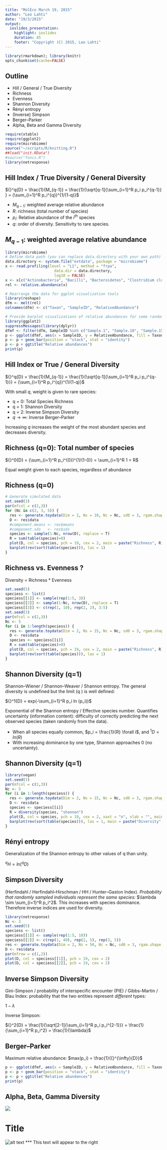 ```yaml
---
title: "MolEco March 19, 2015"
author: "Leo Lahti"
date: "19/3/2015"
output: 
  ioslides_presentation:
    highlight: ioslides
    duration: 45
    footer: "Copyright (C) 2015, Leo Lahti"
---
```



```r
library(rmarkdown); library(knitr)
opts_chunk$set(cache=FALSE)
```


## Outline

- Hill / General / True Diversity
- Richness
- Evenness
- Shannon Diversity
- Rényi entropy
- (Inverse) Simpson
- Berger–Parker
- Alpha, Beta and Gamma Diversity

```r
require(xtable)
require(ggplot2)
require(microbiome)
source("~/scripts/R/knitting.R")
##load("init.RData")
#source("funcs.R")
library(netresponse)
```


## Hill Index / True Diversity / General Diversity

${}^q{D} = \frac{1}{M_{q-1}} = \frac{1}{\sqrt[q-1]{\sum_{i=1}^R p_i p_i^{q-1}} } = (\sum_{i=1}^R p_i^{q})^{1/(1-q)}$

 * $M_{q−1}$: weighted average relative abundance 
 * $R$: richness (total number of species)
 * $p_i$: Relative abundance of the $i^{th}$ species 
 * $q$: order of diversity. Sensitivity to rare species. 

## $M_{q−1}$: weighted average relative abundance 

```r
library(microbiome)
# Define data path (you can replace data.directory with your own path)
data.directory <- system.file("extdata", package = "microbiome")
x <- read.profiling(level = "L1", method = "frpa", 
                	  data.dir = data.directory, 
	      	       	  log10 = FALSE)  
x <- x[c("Actinobacteria", "Bacilli", "Bacteroidetes", "Clostridium cluster IV", "Verrucomicrobia"), ]
rel <- relative.abundance(x)

# Rearrange the data for ggplot visualization tools
library(reshape)
dfm <- melt(rel)
colnames(dfm) <- c("Taxon", "SampleID", "RelativeAbundance")

# Provide barplot visualizations of relative abundances for some randomly selected samples
library(ggplot2)
suppressMessages(library(dplyr))
dfmf <- filter(dfm, SampleID %in% c("Sample.1", "Sample.10", "Sample.15"))
p <- ggplot(dfmf, aes(x = SampleID, y = RelativeAbundance, fill = Taxon))
p <- p + geom_bar(position = "stack", stat = "identity")
p <- p + ggtitle("Relative abundances")
print(p)
```


## Hill Index or True / General Diversity

${}^q{D} = \frac{1}{M_{q-1}} = \frac{1}{\sqrt[q-1]{\sum_{i=1}^R p_i p_i^{q-1}}} = (\sum_{i=1}^R p_i^{q})^{1/(1-q)}$

With small $q$, weight is given to rare species:

 * q = 0: Total Species Richness
 * q = 1: Shannon Diversity
 * q = 2: Inverse Simpson Diversity
 * $q \rightarrow \infty$: Inverse Berger–Parker 
 
Increasing $q$ increases the weight of the most abundant species and decreases diversity.


## Richness (q=0): Total number of species

${}^0{D} = (\sum_{i=1}^R p_i^{0})^{1/(1-0)} = \sum_{i=1}^R 1 = R$

Equal weight given to each species, regardless of abundance


## Richness (q=0)

```r
# Generate simulated data
set.seed(3)
par(mfcol = c(2,3))
for (Nc in c(2, 3, 5)) {
  res <- generate.toydata(Dim = 2, Ns = 10, Nc = Nc, sd0 = 3, rgam.shape = .3)
  D <- res$data
  #component.means <- res$means
  #component.sds   <- res$sds
  species <- sample(1:Nc, nrow(D), replace = T)
  R = sum(table(species)>0)
  plot(D, col = species, pch = 19, cex = 2, main = paste("Richness", R), cex.main = 2)
  barplot(rev(sort(table(species))), las = 1)
}
```


## Richness vs. Evenness ?

Diversity = Richness * Evenness

```r
set.seed(5)
speciess <- list()
speciess[[1]] <- sample(rep(1:5, 3))
speciess[[2]] <- sample(1:Nc, nrow(D), replace = T)
speciess[[3]] <- c(rep(1, 10), rep(2, 2), 3:5)
set.seed(3)
par(mfcol = c(2,3))
Nc <- 5
for (i in 1:length(speciess)) {
  res <- generate.toydata(Dim = 2, Ns = 15, Nc = Nc, sd0 = 3, rgam.shape = .3)
  D <- res$data
  species <- speciess[[i]]
  R = sum(table(species)>0)
  plot(D, col = species, pch = 19, cex = 2, main = paste("Richness", R), cex.main = 2)
  barplot(rev(sort(table(species))), las = 1)
}
```


## Shannon Diversity (q=1)

Shannon–Wiener / Shannon–Weaver / Shannon entropy. The general diversity is undefined but the limit \(q \rightarrow 1\) is well defined:

${}^1{D} = exp(-\sum_{i=1}^R p_i ln (p_i))$

Exponential of the Shannon entropy / Effective species number. Quantifies uncertainty (information content): difficulty of correctly predicting the next observed species (taken randomly from the data).

 * When all species equally common, $p_i = \frac{1}{R} \forall i$, and ${}^1{D} = ln(R)$   
 * With increasing dominance by one type, Shannon approaches 0 (no uncertainty). 
 

## Shannon Diversity (q=1)

```r
library(vegan)
set.seed(3)
par(mfcol = c(2,3))
Nc <- 5
for (i in 1:length(speciess)) {
  res <- generate.toydata(Dim = 2, Ns = 15, Nc = Nc, sd0 = 3, rgam.shape = .3)
  D <- res$data
  species <- speciess[[i]]
  R = diversity(species, "shannon")
  plot(D, col = species, pch = 19, cex = 2, xaxt = "n", xlab = "", main = paste("Richness", length(unique(species))))
  barplot(rev(sort(table(species))), las = 1, main = paste("Diversity", round(R, 1)))
}
```

## Rényi entropy

Generalization of the Shannon entropy to other values of q than unity. 

${}^q{H} = ln({}^q{D})$

## Simpson Diversity

(Herfindahl / Herfindahl–Hirschman / HH / Hunter–Gaston Index). *Probability that randomly sampled individuals represent the same species:* $\lambda \sim \sum_{i=1}^R p_i^2$. This increases with species dominance. Therefore inverse indices are used for diversity.

```r
library(netresponse)
Nc <- 3
set.seed(5)
speciess <- list()
speciess[[1]] <- sample(rep(1:5, 10))
speciess[[2]] <- c(rep(1, 40), rep(2, 5), rep(3, 5))
res <- generate.toydata(Dim = 2, Ns = 50, Nc = Nc, sd0 = 3, rgam.shape = .5)
D <- res$data
par(mfrow = c(1,2))
plot(D, col = speciess[[1]], pch = 19, cex = 2)
plot(D, col = speciess[[2]], pch = 19, cex = 2)
```

## Inverse Simpson Diversity

Gini-Simpson / probability of interspecific encounter (PIE) / Gibbs–Martin / Blau Index: probability that the two entities represent *different* types:

$1 - \lambda$


Inverse Simpson: 

${}^2{D} = \frac{1}{\sqrt[2-1]{\sum_{i=1}^R p_i p_i^{2-1}}} = \frac{1}{\sum_{i=1}^R p_i^2} = \frac{1}{\lambda}$


## Berger–Parker 

Maximum relative abundance: $max(p_i) = \frac{1}{{}^{\infty}{D}}$

```r
p <- ggplot(dfmf, aes(x = SampleID, y = RelativeAbundance, fill = Taxon))
p <- p + geom_bar(position = "stack", stat = "identity")
p <- p + ggtitle("Relative abundances")
print(p)
```

## Alpha, Beta, Gamma Diversity

![](pro62_alpha1-2.png)

Title
====================================
![alt text](github-logo.png)
***
This text will appear to the right

